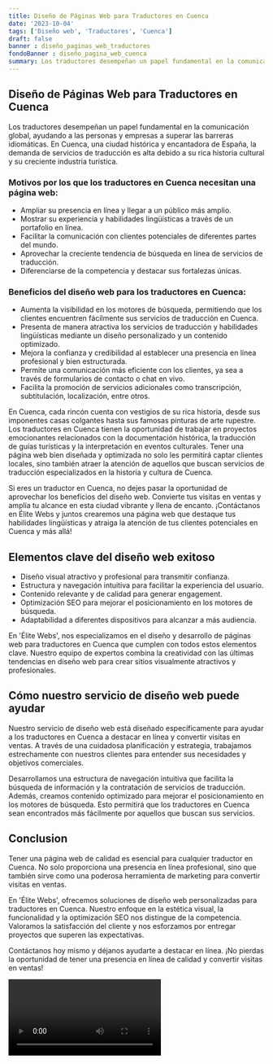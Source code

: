 ```yaml
---
title: Diseño de Páginas Web para Traductores en Cuenca
date: '2023-10-04'
tags: ['Diseño web', 'Traductores', 'Cuenca']
draft: false
banner : diseño_paginas_web_traductores
fondoBanner : diseño_pagina_web_cuenca
summary: Los traductores desempeñan un papel fundamental en la comunicación global, ayudando a las personas y empresas a superar las barreras idiomáticas. En Cuenca, una ciudad histórica y encantadora de España, la demanda de servicios de traducción es alta debido a su rica historia cultural y su creciente industria turística. 
---
```


## Diseño de Páginas Web para Traductores en Cuenca

Los traductores desempeñan un papel fundamental en la comunicación global, ayudando a las personas y empresas a superar las barreras idiomáticas. En Cuenca, una ciudad histórica y encantadora de España, la demanda de servicios de traducción es alta debido a su rica historia cultural y su creciente industria turística. 

### Motivos por los que los traductores en Cuenca necesitan una página web:

- Ampliar su presencia en línea y llegar a un público más amplio.
- Mostrar su experiencia y habilidades lingüísticas a través de un portafolio en línea.
- Facilitar la comunicación con clientes potenciales de diferentes partes del mundo.
- Aprovechar la creciente tendencia de búsqueda en línea de servicios de traducción.
- Diferenciarse de la competencia y destacar sus fortalezas únicas.

### Beneficios del diseño web para los traductores en Cuenca:

- Aumenta la visibilidad en los motores de búsqueda, permitiendo que los clientes encuentren fácilmente sus servicios de traducción en Cuenca.
- Presenta de manera atractiva los servicios de traducción y habilidades lingüísticas mediante un diseño personalizado y un contenido optimizado.
- Mejora la confianza y credibilidad al establecer una presencia en línea profesional y bien estructurada.
- Permite una comunicación más eficiente con los clientes, ya sea a través de formularios de contacto o chat en vivo.
- Facilita la promoción de servicios adicionales como transcripción, subtitulación, localización, entre otros.

En Cuenca, cada rincón cuenta con vestigios de su rica historia, desde sus imponentes casas colgantes hasta sus famosas pinturas de arte rupestre. Los traductores en Cuenca tienen la oportunidad de trabajar en proyectos emocionantes relacionados con la documentación histórica, la traducción de guías turísticas y la interpretación en eventos culturales. Tener una página web bien diseñada y optimizada no solo les permitirá captar clientes locales, sino también atraer la atención de aquellos que buscan servicios de traducción especializados en la historia y cultura de Cuenca.

Si eres un traductor en Cuenca, no dejes pasar la oportunidad de aprovechar los beneficios del diseño web. Convierte tus visitas en ventas y amplía tu alcance en esta ciudad vibrante y llena de encanto. ¡Contáctanos en Élite Webs y juntos crearemos una página web que destaque tus habilidades lingüísticas y atraiga la atención de tus clientes potenciales en Cuenca y más allá!

<GifSeo />

<Cta />

## Elementos clave del diseño web exitoso

- Diseño visual atractivo y profesional para transmitir confianza.
- Estructura y navegación intuitiva para facilitar la experiencia del usuario.
- Contenido relevante y de calidad para generar engagement.
- Optimización SEO para mejorar el posicionamiento en los motores de búsqueda.
- Adaptabilidad a diferentes dispositivos para alcanzar a más audiencia.

En 'Élite Webs', nos especializamos en el diseño y desarrollo de páginas web para traductores en Cuenca que cumplen con todos estos elementos clave. Nuestro equipo de expertos combina la creatividad con las últimas tendencias en diseño web para crear sitios visualmente atractivos y profesionales.

## Cómo nuestro servicio de diseño web puede ayudar

Nuestro servicio de diseño web está diseñado específicamente para ayudar a los traductores en Cuenca a destacar en línea y convertir visitas en ventas. A través de una cuidadosa planificación y estrategia, trabajamos estrechamente con nuestros clientes para entender sus necesidades y objetivos comerciales.

Desarrollamos una estructura de navegación intuitiva que facilita la búsqueda de información y la contratación de servicios de traducción. Además, creamos contenido optimizado para mejorar el posicionamiento en los motores de búsqueda. Esto permitirá que los traductores en Cuenca sean encontrados más fácilmente por aquellos que buscan sus servicios.

## Conclusion

Tener una página web de calidad es esencial para cualquier traductor en Cuenca. No solo proporciona una presencia en línea profesional, sino que también sirve como una poderosa herramienta de marketing para convertir visitas en ventas.

En 'Élite Webs', ofrecemos soluciones de diseño web personalizadas para traductores en Cuenca. Nuestro enfoque en la estética visual, la funcionalidad y la optimización SEO nos distingue de la competencia. Valoramos la satisfacción del cliente y nos esforzamos por entregar proyectos que superen las expectativas.

Contáctanos hoy mismo y déjanos ayudarte a destacar en línea. ¡No pierdas la oportunidad de tener una presencia en línea de calidad y convertir visitas en ventas!

<Video />

<CtaBot job='Traductores' city='Cuenca'/>

<Gmaps query='Cuenca+españa+maps' />
